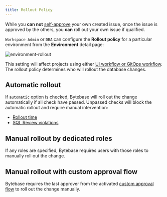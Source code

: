 ```yaml
---
title: Rollout Policy
---
```


<TutorialBlock
  url="/docs/tutorials/deploy-schema-migration"
  title="Deploy Schema Change with Rollout Policy"
/>

<HintBlock type="info">

While you **can not** [self-approve](/docs/administration/custom-approval/) your own created issue, once
the issue is approved by the others, you **can** roll out your own issue if qualified.

</HintBlock>

`Workspace Admin` or `DBA` can configure the **Rollout policy** for a particular environment from the **Environment** detail page:

![environment-rollout](/content/docs/administration/environment-policy/bb-env-rollout.webp)

This setting will affect projects using either [UI workflow or GitOps workflow](/docs/change-database/change-workflow). The rollout policy determines who will rollout the database changes.

## Automatic rollout

If `automatic` option is checked, Bytebase will roll out the change automatically if all check have passed. Unpassed checks will block the automatic rollout and require manual intervention:

- [Rollout time](/docs/change-database/change-workflow/#rollout-time)
- [SQL Review violations](/docs/sql-review/overview)

## Manual rollout by dedicated roles

If any roles are specified, Bytebase requires users with those roles to manually roll out the change.

## Manual rollout with custom approval flow

<PricingPlanBlock feature_name="CUSTOM_APPROVAL" />

Bytebase requires the last approver from the activated [custom approval flow](/docs/administration/custom-approval/) to roll out the change manually.
